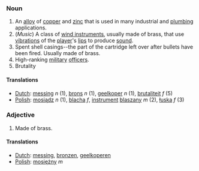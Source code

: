 ===Noun===

#An [[alloy]] of [[copper]] and [[zinc]] that is used in many industrial and [[plumbing]] applications.
#(''Music'') A class of [[wind instrument]]s, usually made of brass, that use [[vibration]]s of the [[player]]'s [[lip]]s to produce [[sound]].
#Spent shell casings--the part of the cartridge left over after bullets have been fired. Usually made of brass.
#High-ranking [[military]] [[officers]].
#Brutality

====Translations====
*[[Dutch]]: [[messing]] ''n'' (1), [[brons]] ''n'' (1), [[geelkoper]] ''n'' (1), [[brutaliteit]] ''f'' (5)
*[[Polish]]: [[mosiądz]] ''n'' (1), [[blacha]] ''f'', [[instrument]] [[blaszany]] ''m'' (2), [[łuska]] ''f'' (3)

===Adjective===

# Made of brass.

====Translations====
*[[Dutch]]: [[messing]], [[bronzen]], [[geelkoperen]]
*[[Polish]]: [[mosiężny]] ''m''